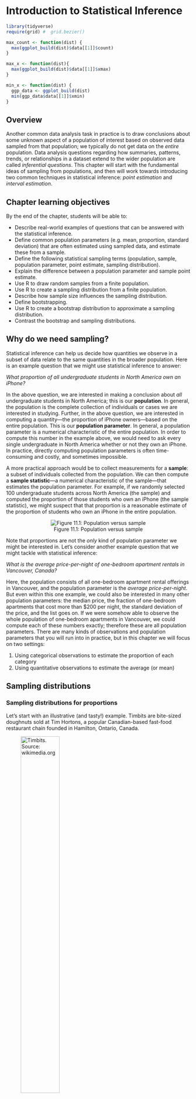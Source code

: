# Introduction to Statistical Inference {#inference}

```r
library(tidyverse) 
require(grid) #  grid.bezier()

max_count <- function(dist) {
  max(ggplot_build(dist)$data[[1]]$count)
}

max_x <- function(dist){ 
  max(ggplot_build(dist)$data[[1]]$xmax)
}

min_x <- function(dist) {
  ggp_data <- ggplot_build(dist)
  min(ggp_data$data[[1]]$xmin)
}
```


## Overview
Another common data analysis task in practice is to draw conclusions about some unknown
aspect of a population of interest based on observed data sampled from that
population; we typically do not get data on the *entire* population.
Data analysis questions regarding how summaries, 
patterns, trends, or relationships in a dataset 
extend to the wider population are called *inferential questions*. This chapter will start
with the fundamental ideas of sampling from populations, and then will work towards
introducing two common techniques in statistical inference: *point estimation* and
*interval estimation*. 

## Chapter learning objectives 
By the end of the chapter, students will be able to:

* Describe real-world examples of questions that can be answered with the statistical inference.
* Define common population parameters (e.g. mean, proportion, standard deviation) that are often estimated using sampled data, and estimate these from a sample.
* Define the following statistical sampling terms (population, sample, population parameter, point estimate, sampling distribution).
* Explain the difference between a population parameter and sample point estimate.
* Use R to draw random samples from a finite population.
* Use R to create a sampling distribution from a finite population.
* Describe how sample size influences the sampling distribution.
* Define bootstrapping.
* Use R to create a bootstrap distribution to approximate a sampling distribution.
* Contrast the bootstrap and sampling distributions.

## Why do we need sampling? 
Statistical inference can help us decide how quantities we observe in
a subset of data relate to the same quantities in the broader
population. Here is an example question that we might use statistical inference to answer:

*What proportion of all undergraduate students in North America own an iPhone?*

In the above question, we are interested in making a conclusion about *all*
undergraduate students in North America; this is our **population**.
In general, the population is the complete collection of individuals or cases we are interested in studying. 
Further, in the above question, we are interested in computing a quantity&mdash;the proportion
of iPhone owners&mdash;based on the entire population. This is our **population parameter**.
In general, a population parameter is a numerical characteristic
of the entire population. In order to compute this number in the example above, we would need to ask 
every single undergraduate in North America whether or not they own an iPhone. In practice,
directly computing population parameters is often time-consuming and costly, and sometimes impossible. 

A more practical approach would be to collect measurements for a **sample**: a subset of
individuals collected from the population. We can then compute a **sample statistic**&mdash;a numerical
characteristic of the sample&mdash;that estimates the population parameter. For example, if we 
randomly selected 100 undergraduate students across North America (the sample) and computed the proportion of those
students who own an iPhone (the sample statistic), we might suspect that that proportion is a reasonable
estimate of the proportion of students who own an iPhone in the entire population. 

<center>
![Figure 11.1: Population versus sample](img/population_vs_sample.svg){}
</center>

Note that proportions are not the *only* kind of population parameter we might be interested in.
Let's consider another example question that we might tackle with statistical inference:

*What is the average price-per-night of one-bedroom apartment rentals in Vancouver, Canada?*

Here, the population consists of all one-bedroom apartment rental offerings in Vancouver, and the population
parameter is the *average price-per-night*. But even within this one example, we could also be interested
in many other population parameters: the median price, the fraction of 
one-bedroom apartments that cost more than \$200 per night,
the standard deviation of the price, and the list goes on.
If we were somehow able to observe the whole population of one-bedroom apartments in Vancouver, 
we could compute each of these numbers exactly; therefore these are all population parameters. 
There are many kinds of observations and population parameters that you will run into in practice,
but in this chapter we will focus on two settings:

1. Using categorical observations to estimate the proportion of each category
2. Using quantitative observations to estimate the average (or mean)

## Sampling distributions

### Sampling distributions for proportions

Let's start with an illustrative (and tasty!) example. Timbits are 
bite-sized doughnuts sold at Tim Hortons, a popular Canadian-based fast-food restaurant
chain founded in Hamilton, Ontario, Canada. 

![Timbits. Source: wikimedia.org](https://upload.wikimedia.org/wikipedia/commons/thumb/7/75/Timbits2.jpg/1600px-Timbits2.jpg){width=50%} 


Suppose we wanted to estimate the true proportion of chocolate doughnuts at Tim
Hortons restaurants. Now, of course, we (the authors!) do not have access to the true population.
So for this chapter, we created a fictitious box of 10,000 Timbits with two flavours&mdash;old-fashioned 
and chocolate&mdash;as our population, and use this to illustrate
inferential concepts. Below we have a `tibble()` called `virtual_box` with a Timbit ID and flavour as our columns. We have also loaded our necessary packages: `tidyverse` and the `infer` package, which we will need to perform sampling later in the chapter.  

```r
library(gridExtra)
set.seed(1234)
virtual_box <- tibble(timbit_id = seq(1, 10000, by = 1),
                     flavour = factor(rbinom(10000, 1, 0.63),
                     labels = c("old fashioned", "chocolate")))

```

```r
library(tidyverse) 
library(infer)
head(virtual_box)
```

From our simulated box, we can see that the proportion of chocolate Timbits is
0.63. This value, 0.63, is the *population parameter*. Note that this parameter value is usually unknown in real data analysis problems.

```r
virtual_box %>% 
    group_by(flavour) %>% 
    summarize(n = n(),
             proportion = n() / 10000)
```

Suppose we buy a box of 40 randomly-selected Timbits and count the number of chocolate Timbits,
i.e., take a random sample of size 40 from our Timbits population. The function
`rep_sample_n` from the `infer` package will allow us to sample. The arguments
of `rep_sample_n` are (1) the data frame to sample from, and (2) the size of the sample
to take.

```r
samples_1 <- rep_sample_n(tbl = virtual_box, size = 40)
choc_sample_1 <- summarize(samples_1, n = sum(flavour == "chocolate"),
                                        prop = sum(flavour == "chocolate") / 40)
choc_sample_1
```
Here we see that the proportion of chocolate Timbits in this random sample is
`r round(choc_sample_1$prop,2)`. This value is our estimate - our best guess of our population parameter using this sample. Given that it is a single
value that is used to estimate a population parameter, we refer to it as a **point estimate**.

Now imagine we took another random sample of 40 Timbits from the population. Do you
think you would get the same proportion? Let's try sampling from the population
again and see what happens. 

```r
set.seed(2)
samples_2 <- rep_sample_n(virtual_box, size = 40)
choc_sample_2 <- summarize(samples_2, n = sum(flavour == "chocolate"),
                                        prop = sum(flavour == "chocolate") / 40)
choc_sample_2
```

Notice that we get a different value for our statistic this time. The
proportion of chocolate Timbits in this sample is `r round(choc_sample_2$prop, 2)`. 
If we were to do this again, another random sample could also give a
different result. Statistics vary from sample to sample 
due to **sampling variability**. 

But just how much should we expect the statistics of our random
samples to vary? In order to understand this, we will simulate more samples
of size 40 from our population of Timbits, and calculate the 
proportion of chocolate Timbits in each sample. We can then
construct the distribution of sample proportions we calculate. The distribution
of the statistic for all possible samples of size $n$ from a population is
called a **sampling distribution**. The sampling distribution will help us see
how much we would expect our sample proportions from this population to vary
for samples of size 40. Below we again use the `rep_sample_n` to take samples
of size 40 from our population of Timbits, but we set the `reps` argument
to specify the number of samples to take.

```r
samples <- rep_sample_n(virtual_box, size = 40, reps = 1000)
head(samples)
tail(samples)
```

Notice the column `replicate` is indicating the replicate with which each
Timbit belongs. Since we took 1000 samples of size 40, there are 1000 replicates.

```r
sample_estimates <- samples %>% 
    group_by(replicate) %>% 
    summarise(sample_proportion = sum(flavour == "chocolate") / 40)
head(sample_estimates)
tail(sample_estimates)
```

```r
sampling_distribution <-  ggplot(sample_estimates, aes(x = sample_proportion)) +
    geom_histogram(fill="#0072B2", color="#e9ecef", binwidth = 0.05) +
    xlab("Sample proportions") 
sampling_distribution
```

The sampling distribution appears to be bell-shaped with one peak. It is
centered around `r round(mean(sample_estimates$sample_proportion),1)` and the
sample proportions range from about `r round(min(sample_estimates$sample_proportion), 1)` to 
about `r round(max(sample_estimates$sample_proportion), 1)`. In fact, we can calculate
the mean and standard deviation of the sample proportions. 

```r
sample_estimates %>% 
  summarise(mean = mean(sample_proportion), sd = sd(sample_proportion))
```

We notice that the sample proportions are centred around the population
proportion value. The standard deviation of the sample proportions 
is `r round(sd(sample_estimates$sample_proportion), 3)`.

<!--- > **Note:** If random samples of size $n$ are taken from a population, $\hat{p}$ will be approximately Normal with mean $p$ and standard deviation $\sqrt{\frac{p(1-p)}{n}}$ as long as the sample size $n$ is large enough such that $np$ and $n(1 - p)$ are at least 10, where $p$ is the population proportion, $\hat{p}$ is the sample proportion and $n$ is the sample size. 
--->

### Sampling distributions for means 

In the previous section, our variable of interest&mdash;Timbit flavour&mdash;was
*categorical*, and the population parameter of interest was the proportion of chocolate
Timbits. What if we wanted to infer something about a population of *quantitative* variables instead?
As mentioned in the introduction to this chapter, there are many choices of population parameter
for each type of observed variable. In this section, we will study the case where we are interested
in the population mean of a quantitative variable.

In particular, we will look at an example using data from Airbnb, an online
marketplace for arranging or offering places to stay. The dataset contains
Airbnb listings for Vancouver, Canada, in September 2020 
from [Inside Airbnb](http://insideairbnb.com/). 
Let's imagine (for learning purposes) that our dataset represents the population of all Airbnb rental listings in Vancouver,
and we are interested in the population mean price per night.
Our data contains an ID number, neighbourhood,
type of room, the number of people that the rental accommodates, number of
bathrooms, bedrooms, beds, and the price per night.

```r
airbnb <- read_csv("data/listings.csv") %>% 
  select(id, neighbourhood = neighbourhood_cleansed, room_type, accommodates, bathrooms = bathrooms_text, bedrooms, beds,  price) %>% 
  mutate(price = as.numeric(str_remove(price, "[$]"))) %>% 
  na.omit()
airbnb <- airbnb %>% 
  mutate(id = 1:nrow(airbnb))
head(airbnb)
```

We can visualize the population distribution of the price per night with a histogram. 
```r
population_distribution <-  ggplot(airbnb, aes(x = price)) +
    geom_histogram(fill="#0072B2", color="#e9ecef") +
    xlab("Price per night ($)") 
population_distribution
population_parameters <- airbnb %>% 
    summarize(pop_mean = mean(price),
             pop_sd = sd(price))
population_parameters
```

We see that the distribution has one peak and is skewed&mdash;most of the listings
are less than \$250 per night, but a small proportion of listings cost more
than that, creating a long tail on the histogram's right side. 
The population mean is \$`r round(population_parameters$pop_mean,2)` and the
population standard deviation is \$`r round(population_parameters$pop_sd, 2)`.

Suppose we take a sample of 20 observations from our population. Below we 
create a histogram to visualize the
distribution of observations in the sample,
and calculate the mean and standard deviation of our sample. These two numbers
are **point estimates** for the mean and standard deviation of the full population.

```r
sample_1 <- airbnb %>% 
    rep_sample_n(20)
head(sample_1)
sample_distribution <- ggplot(sample_1, aes(price)) + 
    geom_histogram(fill="#0072B2", color="#e9ecef") +
    xlab("Price per night ($)") 
sample_distribution
estimates <- sample_1 %>% 
    summarize(sample_mean = mean(price),
             sample_sd = sd(price))
estimates
```
Recall that the population mean 
was \$`r round(population_parameters$pop_mean,2)` and the population standard deviation
was \$`r round(population_parameters$pop_sd,2)`. We see that our point
estimates for the mean and standard deviation 
are \$`r round(estimates$sample_mean, 2)` and  \$`r round(estimates$sample_sd,2)`,
respectively. So our estimates were actually quite close to the population parameters: the mean was 
about `r round(100*abs(estimates$sample_mean - population_parameters$pop_mean)/population_parameters$pop_mean, 1)`% off,
while the standard deviation was 
about `r round(100*abs(estimates$sample_sd - population_parameters$pop_sd)/population_parameters$pop_sd, 1)`% off.
Note that in practice, we usually cannot compute the accuracy of the estimate, since we do not have access to the population
parameter; if we did, we wouldn't need to estimate it!

Also recall from the previous section that the point estimate can vary; if 
we took another random sample from the population, then the value of our statistic may change.
So then did we just get lucky with our point estimate above?
How much does our estimate vary across different samples of size 20 in this example? Again, since we have access to the population,
we can take many samples and plot the **sampling distribution** of the point estimates to get a sense
for this variation. In this case, we'll use 1500 samples of size 20.

```r
samples <- rep_sample_n(airbnb, size = 20, reps = 1500)
head(samples)

sample_estimates <- samples %>% 
    group_by(replicate) %>% 
    summarise(sample_mean = mean(price))
head(sample_estimates)

sampling_distribution_20 <-  ggplot(sample_estimates, aes(x = sample_mean)) +
    geom_histogram(fill="#0072B2", color="#e9ecef") + 
    xlab("Sample mean price per night ($)") 
sampling_distribution_20
```

Here we see that the sampling distribution of the mean has one peak and is
bell-shaped. Most of the estimates are between 
about  \$`r round(quantile(sample_estimates$sample_mean)[2], -1)` and 
\$`r round(quantile(sample_estimates$sample_mean)[4], -1)`; but there are
a good fraction of cases outside this range (i.e., where the point estimate
was not close to the population parameter). So it does indeed look like we were quite lucky
when we estimated the population mean 
with only `r round(100*abs(estimates$sample_mean - population_parameters$pop_mean)/population_parameters$pop_mean, 1)`% error.
Let's visualize the population
distribution, distribution of the sample, and the sampling distribution on one 
plot to compare them.
<!---
```r
sample_estimates %>% 
  summarise(mean_of_sample_means = mean(sample_mean))
```
Notice that the mean of the sample means is \$`r round(mean(sample_estimates$sample_mean),2)`. Recall that the population mean
was \$`r round(mean(airbnb$price),2)`. 
-->

```r
grid.arrange(population_distribution + ggtitle("Population distribution"), 
             sample_distribution + ggtitle("Sample"), 
             sampling_distribution_20 + ggtitle("Sampling distribution of the sample mean"), nrow = 3)
```

Given that there is quite a bit of variation in the sampling distribution of the sample mean&mdash;i.e., 
the point estimate that we obtain is not very reliable&mdash;is there any way to improve the estimate?
One way to improve a point estimate is to take a *larger* sample. To illustrate what effect this has,
we will take 1500 samples of size 20, 50, 100, and 500, and plot the sampling distribution of the sample mean
below. 

```r
## Sampling n = 50, 100, 500 
sample_estimates_50 <- rep_sample_n(airbnb, size = 50, reps = 1500) %>% 
    group_by(replicate) %>% 
    summarise(sample_mean = mean(price))

sample_estimates_100 <- rep_sample_n(airbnb, size = 100, reps = 1500) %>% 
    group_by(replicate) %>% 
    summarise(sample_mean = mean(price))

sample_estimates_500 <- rep_sample_n(airbnb, size = 500, reps = 1500) %>% 
    group_by(replicate) %>% 
    summarise(sample_mean = mean(price))

## Sampling distribution n = 50 
sampling_distribution_50 <-  ggplot(sample_estimates_50, aes(x = sample_mean)) +
    geom_histogram(fill="#0072B2", color="#e9ecef") +
    xlab("Sample mean price per night($)") +
    ggtitle("n = 50") + xlim(min_x(sampling_distribution_20), max_x(sampling_distribution_20))

## Sampling distribution n = 100 
sampling_distribution_100 <-  ggplot(sample_estimates_100, aes(x = sample_mean)) +
    geom_histogram(fill="#0072B2", color="#e9ecef") +
    xlab("Sample mean price per night ($)") +
    ggtitle("n = 100") + xlim(min_x(sampling_distribution_20), max_x(sampling_distribution_20))

## Sampling distribution n = 500 
sampling_distribution_500 <-  ggplot(sample_estimates_500, aes(x = sample_mean)) +
    geom_histogram(fill="#0072B2", color="#e9ecef") +
    xlab("Sample mean price per night ($)") +
    ggtitle("n = 500") + xlim(min_x(sampling_distribution_20), max_x(sampling_distribution_20))

```

```r
annotated_sampling_dist_20 <- sampling_distribution_20 + 
    geom_vline(xintercept = mean(sample_estimates$sample_mean), col = "red") +
    xlim(min_x(sampling_distribution_20), max_x(sampling_distribution_20)) + 
    ggtitle("n = 20") + 
    annotate("text", x = max_x(sampling_distribution_20), y= max_count(sampling_distribution_20), hjust = 1, vjust = 1,
             label = paste("mean = ", round(mean(sample_estimates$sample_mean), 1)))+
    annotate("text", x =  max_x(sampling_distribution_20), y = max_count(sampling_distribution_20), hjust = 1, vjust = 3,
               label = paste("sd = ", round(sd(sample_estimates$sample_mean), 1)))

annotated_sampling_dist_50 <- sampling_distribution_50 + 
    geom_vline(xintercept = mean(sample_estimates_50$sample_mean), col = "red") +
    ## x limits set the same as n = 20 graph, y is this graph 
    annotate("text", x = max_x(sampling_distribution_20), y= max_count(sampling_distribution_50), hjust = 1, vjust = 1,
             label = paste("mean = ", round(mean(sample_estimates_50$sample_mean), 1))) +
    annotate("text", x =  max_x(sampling_distribution_20), y = max_count(sampling_distribution_50), hjust = 1, vjust = 3,
                 label = paste("sd = ", round(sd(sample_estimates_50$sample_mean), 1)))

annotated_sampling_dist_100 <- sampling_distribution_100 + 
    geom_vline(xintercept = mean(sample_estimates_100$sample_mean), col = "red") +
    annotate("text", x =  max_x(sampling_distribution_20), y = max_count(sampling_distribution_100), hjust = 1, vjust = 1,
             label = paste("mean = ", round(mean(sample_estimates_100$sample_mean), 1)))+
    annotate("text", x =  max_x(sampling_distribution_20), y = max_count(sampling_distribution_100), hjust = 1, vjust = 3,
               label = paste("sd = ", round(sd(sample_estimates_100$sample_mean), 1)))

annotated_sampling_dist_500 <- sampling_distribution_500 + 
    geom_vline(xintercept = mean(sample_estimates_500$sample_mean), col = "red") +
    annotate("text", x =  max_x(sampling_distribution_20), y = max_count(sampling_distribution_500), hjust = 1, vjust = 1,
             label = paste("mean = ", round(mean(sample_estimates_500$sample_mean), 1)))+
    annotate("text", x =  max_x(sampling_distribution_20), y = max_count(sampling_distribution_500), hjust = 1, vjust = 3,
               label = paste("sd = ", round(sd(sample_estimates_500$sample_mean), 1)))

grid.arrange(annotated_sampling_dist_20, 
             annotated_sampling_dist_50, 
             annotated_sampling_dist_100,  
             annotated_sampling_dist_500,  
             nrow = 2, ncol = 2) 
```

Based on the visualization, two points about the sample mean become clear.
First, the
mean of the sample mean (across samples) is equal to the population mean.
Second, increasing the size of the sample
decreases the standard deviation (i.e., the variability) in the sample mean
point estimate of the population mean. Therefore, a larger sample size results
in a more reliable point estimate of the population parameter.

<!--- > **Note:** If random samples of size $n$ are taken from a population, the sample mean $\bar{x}$ will be approximately Normal with mean $\mu$ and standard deviation $\frac{\sigma}{\sqrt{n}}$ as long as the sample size $n$ is large enough. $\mu$ is the population mean, $\sigma$ is the population standard deviation, $\bar{x}$ is the sample mean, and $n$ is the sample size. 
> If samples are selected from a finite population as we are doing in this chapter, we should apply a finite population correction. We multiply $\frac{\sigma}{\sqrt{n}}$ by $\sqrt{\frac{N - n}{N - 1}}$ where $N$ is the population size and $n$ is the sample size. If our sample size, $n$, is small relative to the population size, this finite correction factor is less important. 
---> 

### Summary
1. A *statistic* is a value computed using a sample from a population; a *point estimate* is a statistic that is a single value (e.g. a mean or proportion)
2. The *sampling distribution* of a statistic is the distribution of the statistic for all possible samples of a fixed size from the same population.
3. The sample means and proportions calculated from samples are centered around the population mean and proportion, respectively.
4. The spread of the sampling distribution is related to the sample size. As the sample size increases, the spread of the sampling distribution decreases. 
5. The shape of the sampling distribution is usually bell-shaped with one peak and centred at the population mean or proportion.

## Bootstrapping 
### Overview 

We saw in the previous section that we could compute a **point estimate** of a population
parameter using a sample of observations from the population. And since we had access to the
population, we could evaluate how accurate the estimate was, and even get a sense for how much
the estimate would vary for different samples from the population. 
But in real data analysis settings, we usually have *just one sample* from our population,
and do not have access to the population itself. So how do we get a sense for how
variable our point estimate is when we only have one sample to work with?
In this section, we will discuss **interval estimation** and construct **confidence intervals** using just a single sample from a population.

Here is the key idea. First, if you take a big enough sample, it *looks like* the population. Notice the histograms' shapes for samples of different sizes taken from the population in the picture below. We see that for a large enough sample, the sample's distribution looks like that of the population.


```r

sample_10 <- airbnb %>% 
    rep_sample_n(10)
sample_distribution_10 <- ggplot(sample_10, aes(price)) + 
    geom_histogram(fill="#0072B2", color="#e9ecef") +
    xlab("Price per night ($)") + ggtitle("n = 10")

sample_20 <- airbnb %>% 
    rep_sample_n(20)
sample_distribution_20 <- ggplot(sample_20, aes(price)) + 
    geom_histogram(fill="#0072B2", color="#e9ecef") +
    xlab("Price per night ($)") + ggtitle("n = 20")
sample_50 <- airbnb %>% 
    rep_sample_n(50)
sample_distribution_50 <- ggplot(sample_50, aes(price)) + 
    geom_histogram(fill="#0072B2", color="#e9ecef") +
    xlab("Price per night ($)") + ggtitle("n = 50")
sample_100 <- airbnb %>% 
    rep_sample_n(100)
sample_distribution_100 <- ggplot(sample_100, aes(price)) + 
    geom_histogram(fill="#0072B2", color="#e9ecef") +
    xlab("Price per night ($)") + ggtitle("n = 100")

sample_200 <- airbnb %>% 
    rep_sample_n(200)
sample_distribution_200 <- ggplot(sample_200, aes(price)) + 
    geom_histogram(fill="#0072B2", color="#e9ecef") +
    xlab("Price per night ($)") + ggtitle("n = 200")

grid.arrange(sample_distribution_10, 
             sample_distribution_20,
             sample_distribution_50, 
             sample_distribution_100,
             sample_distribution_200,
             population_distribution + ggtitle("Population distribution"),
             ncol = 2)
             #widths = c(2, 3),
            # layout_matrix =  rbind(c(1, 2),
                                 #   c(1, 3),
                                  #  c(1, 4),
                                  #  c(1, 5)))
```

In the previous section, we took many samples of the same size *from our population* to get
a sense for the variability of a sample statistic. But if our sample is big enough that it looks like our population,
we can pretend that our sample *is* the population, and take more samples (with replacement) of the same size
from it instead! This very clever technique is called **the bootstrap**.
Note that by taking many samples from our single, observed sample, we do not obtain the true sampling distribution,
but rather an approximation that we call **the bootstrap distribution**. 

> Note that we need to sample *with* replacement when using the bootstrap. Otherwise, if we had a sample of size $n$,
> and obtained a sample from it of size $n$ *without* replacement, it would just return our original sample.

This section will explore how to create a bootstrap distribution from a single sample using R.
For a sample of size $n$, the process we will go through is as follows: 

1. Randomly select an observation from the original sample, which was drawn from the population
2. Record the observation's value 
3. Replace that observation
4. Repeat steps 1 - 3 (sampling *with* replacement) until you have $n$ observations, which form a bootstrap sample
5. Calculate the bootstrap point estimate (e.g., mean, median, proportion, slope, etc.) of the $n$ observations in your bootstrap sample
6. Repeat steps (1) - (5) many times to create a distribution of point estimates (the bootstrap distribution)
7. Calculate the plausible range of values around our observed point estimate

### Bootstrapping in R 
Let's continue working with our Airbnb data. Once again,  let's say we are interested
in estimating the population mean price per night of all Airbnb listings in
Vancouver, Canada. We will draw a single sample of size 40 from the
population and visualize the distribution of the sample:

```r
one_sample <- airbnb %>% 
    rep_sample_n(40) %>% 
    ungroup() %>% # ungroup the data frame 
    select(price) # drop the replicate column 
head(one_sample)
one_sample_dist <- ggplot(one_sample, aes(price)) + 
    geom_histogram(fill="#0072B2", color="#e9ecef") +
    xlab("Price per night ($)") 
one_sample_dist
```

```r
one_sample_estimates <- one_sample %>% 
    summarise(sample_mean = mean(price))
one_sample_estimates
```

The sample distribution is skewed with a few observations out to the right. The
mean of the sample is \$`r round(one_sample_estimates$sample_mean,2)`.
Remember, in practice, we usually only have one sample from the population. So
this sample and estimate are the only data we can work with.

We now perform steps 1 - 5 listed above to generate a single bootstrap sample in R using the
sample we just took, and calculate the bootstrap estimate for that sample. We
will use the `rep_sample_n` function as we did when we were creating our
sampling distribution. Since we want to sample with replacement, we change the
argument for `replace` from its default value of `FALSE` to `TRUE`.

```r
boot1 <- one_sample %>%
    rep_sample_n(size = 40, replace = TRUE, reps = 1)
head(boot1)
boot1_dist <- ggplot(boot1, aes(price)) + 
    geom_histogram(fill="#0072B2", color="#e9ecef") +
    xlab("Price per night ($)") 

boot1_dist

summarise(boot1, mean = mean(price))
```

Notice that our bootstrap distribution has a similar shape to the original
sample distribution. Though the shapes of the distributions are similar, they
are not identical. You'll also notice that the original sample mean and the
bootstrap sample mean differ. How might that happen? Remember that we are
sampling with replacement from the original sample, so we don't end up with the
same sample values again. We are trying to mimic drawing another sample from
the population without actually having to do that.

Let's now take 1500 bootstrap samples from the original sample we drew from the
population (`one_sample`)  using `rep_sample_n` and calculate the means for
each of those replicates. Recall that this assumes that `one_sample` *looks like*
our original population; but since we do not have access to the population itself,
this is often the best we can do.

```r
boot1500 <- one_sample %>%
    rep_sample_n(size = 40, replace = TRUE, reps = 1500)
head(boot1500)
tail(boot1500)
boot1500_means <- boot1500 %>% 
  group_by(replicate) %>% 
  summarize(mean = mean(price))
head(boot1500_means)
tail(boot1500_means)
```

We now calculate point estimates for each bootstrap sample and generate a bootstrap
distribution of our point estimates. The bootstrap distribution suggests how we
might expect our point estimate to behave if we took another sample.

```r
boot_est_dist <-  ggplot(boot1500_means, aes(x = mean)) +
    geom_histogram(fill="#0072B2", color="#e9ecef") +
    xlab("Sample mean price per night ($)") 
```

Let's compare our bootstrap distribution with the true sampling distribution (taking many samples from the population). 

```r

samples <- rep_sample_n(airbnb, size = 40, reps = 1500)

sample_estimates <- samples %>% 
    group_by(replicate) %>% 
    summarise(sample_mean = mean(price))

sampling_dist <-  ggplot(sample_estimates, aes(x = sample_mean)) +
    geom_histogram(fill="#0072B2", color="#e9ecef") +
    xlab("Sample mean price per night ($)")

sampling_dist <- sampling_dist +
  annotate("text", x = max_x(sampling_dist), max_count(sampling_dist), hjust = 1, vjust =1,
           label = paste("mean = ", round(mean(sample_estimates$sample_mean), 1))) + 
  annotate("text", x = max_x(sampling_dist), max_count(sampling_dist), hjust = 1, vjust =3,
           label = paste("sd = ", round(sd(sample_estimates$sample_mean), 1))) + 
  geom_vline(xintercept = mean(sample_estimates$sample_mean), col = "red")

annotated_boot_est_dist <- boot_est_dist + 
  annotate("text", x = max_x(boot_est_dist), max_count(boot_est_dist), hjust = 1, vjust =1,
           label = paste("mean = ", round(mean(boot1500_means$mean), 1))) + 
    annotate("text", x = max_x(boot_est_dist), max_count(boot_est_dist), hjust = 1, vjust =3,
           label = paste("sd = ", round(sd(boot1500_means$mean), 1))) + 
  geom_vline(xintercept = mean(boot1500_means$mean), col = "red")

grid.arrange(sampling_dist + xlim(min_x(sampling_dist), max_x(sampling_dist)) + ggtitle("Sampling distribution"), 
             annotated_boot_est_dist + xlim(min_x(sampling_dist), max_x(boot_est_dist)) + ggtitle("Bootstrap distribution"),
             ncol = 2)
```
There are two important points that we can take away from these plots.
First, we see how the sampling distribution is centred at \$`r round(mean(airbnb$price),2)`, the 
population mean value, as we learned in
the previous section. However, the bootstrap distribution is centred at \$`r round(mean(boot1500_means$mean), 2)`, which 
is the original sample's mean price per night. This is because we are resampling from the original sample over and
over again, so we see that the bootstrap distribution is centred at the
original sample's mean value. The second important point is that the shape and spread of the true sampling distribution
and the bootstrap distribution is similar; the bootstrap distribution lets us get a sense for the variability of the 
point estimate.

```r
pop_dist <- population_distribution + ggtitle("Population") + xlab("Price") +
  theme(axis.ticks.x = element_blank(),
        axis.text.x = element_blank(), 
        axis.title.y =element_blank(), 
        axis.ticks.y = element_blank(),
        axis.text.y = element_blank())

sam_dist <- one_sample_dist + ggtitle("Sample")+ xlab("Price") +
  theme(axis.ticks.x = element_blank(),
        axis.text.x = element_blank(), 
        axis.title.y =element_blank(), 
        axis.ticks.y = element_blank(),
        axis.text.y = element_blank())
set.seed(2)
boot2 <- one_sample %>%
    rep_sample_n(size = 40, replace = TRUE, reps = 1)

set.seed(3)
boot3 <- one_sample %>%
    rep_sample_n(size = 40, replace = TRUE, reps = 1)

boot1_dist <- boot1_dist + ggtitle("Samples with Replacement") + 
  theme(axis.title.x = element_blank(), 
        axis.ticks.x = element_blank(),
        axis.text.x = element_blank(), 
        axis.title.y =element_blank(), 
        axis.ticks.y = element_blank(),
        axis.text.y = element_blank())
        
boot2_dist <- ggplot(boot2, aes(price)) + 
    geom_histogram(fill="#0072B2", color="#e9ecef") + 
  theme(axis.title.x = element_blank(),
        axis.ticks.x = element_blank(),
        axis.text.x = element_blank(), 
        axis.title.y =element_blank(), 
        axis.ticks.y = element_blank(),
        axis.text.y = element_blank())

boot3_dist <- ggplot(boot3, aes(price)) + 
    geom_histogram(fill="#0072B2", color="#e9ecef") + xlab("Price") +
  theme(axis.ticks.x = element_blank(),
        axis.text.x = element_blank(), 
        axis.title.y =element_blank(), 
        axis.ticks.y = element_blank(),
        axis.text.y = element_blank()) 

bootstrap_dist <- boot_est_dist+ ggtitle("Bootstrap \nDistribution") + xlab("Sample means") + 
    theme(axis.ticks.x = element_blank(),
        axis.text.x = element_blank(), 
        axis.title.y =element_blank(), 
        axis.ticks.y = element_blank(),
        axis.text.y = element_blank()) 

mygb = function(x,y) {
  grid.bezier(x=x, y=y, gp=gpar(fill="black"), 
              arrow=arrow(type="closed", length=unit(2,"mm")))}

grid.arrange(pop_dist, 
             sam_dist, 
             boot1_dist, 
             boot2_dist, 
             boot3_dist,
             bootstrap_dist,
  widths = c(1, 1, 1, 1, 1),
  layout_matrix = rbind(c(1, NA, 3, NA, 6),
                        c(1, 2, 4, NA, 6),
                        c(NA, NA, 5, NA, NA)
)) 
grid.text(paste("mean =", round(mean(boot1$price)), sep = " "), x = unit(0.7, "npc"), 
          y = unit(.8, "npc"),gp = gpar(fontsize=12))
grid.text(paste("mean =", round(mean(boot2$price)), sep = " "), x = unit(0.7, "npc"), 
          y = unit(.5, "npc"),gp = gpar(fontsize=12))
grid.text(paste("mean =", round(mean(boot3$price)), sep = " "), x = unit(0.7, "npc"), 
          y = unit(.2, "npc"),gp = gpar(fontsize=12))
# arrows: pop to sample 
mygb(x=c(0.15,0.3,0.3,0.3), y=c(0.8,0.8,0.65,0.65))

# arrows: sample to resamples
mygb(x=c(0.35,0.35,0.42,0.42), y=c(0.55,0.55,0.8,0.8))
mygb(x=c(0.35,0.35,0.42,0.42), y=c(0.5,0.5,0.5,0.5))
mygb(x=c(0.35,0.35,0.42,0.42), y=c(0.45,0.45,0.2,0.2))

# arrows: resamples to statistics
mygb(x=c(0.57,0.57,0.62,0.62), y=c(0.8,0.8,0.8,0.8))
mygb(x=c(0.57,0.57,0.62,0.62), y=c(0.5,0.5,0.5,0.5))
mygb(x=c(0.57,0.57,0.62,0.62), y=c(0.2,0.2,0.2,0.2))

# arrows: statistics to boot
mygb(x=c(0.77,0.77,0.83,0.83), y=c(0.8,0.8,0.7,0.7))
mygb(x=c(0.77,0.77,0.83,0.83), y=c(0.5,0.5,0.6,0.6))
mygb(x=c(0.77,0.77,0.83,0.83), y=c(0.2,0.2,0.4,0.4))

# dots 
grid.text(".", x = unit(0.45, "npc"), 
          y = unit(0.04, "npc"),gp = gpar(fontsize=15))
grid.text(".", x = unit(0.45, "npc"), 
          y = unit(0.06, "npc"),gp = gpar(fontsize=15))
grid.text(".", x = unit(0.45, "npc"), 
          y = unit(0.025, "npc"),gp = gpar(fontsize=15))

grid.text(".", x = unit(0.7, "npc"), 
          y = unit(0.14, "npc"),gp = gpar(fontsize=15))
grid.text(".", x = unit(0.7, "npc"), 
          y = unit(0.16, "npc"),gp = gpar(fontsize=15))
grid.text(".", x = unit(0.7, "npc"), 
          y = unit(0.18, "npc"),gp = gpar(fontsize=15))

```

### Using the bootstrap to calculate a plausible range  

Now that we have constructed our bootstrap distribution let's use it to create
an approximate bootstrap confidence interval, a range of plausible values for the population mean. We will construct a 95\% percentile bootstrap confidence interval and find the range of values that cover the middle 95\% of the bootstrap distribution. Note that there's nothing particularly special about 95\%, we could have used other confidence levels, such as 90\% or 99\%. The confidence level you choose will depend on your application, which is beyond the scope of this textbook.

To calculate our 95\% percentile bootstrap confidence interval, we will do the following:

1. Arrange the observations in the bootstrap distribution in ascending order 
2. Find the value such that 2.5\% of observations fall below it (the 2.5\% percentile). Use that value as the lower bound of the interval 
3. Find the value such that 97.5\% of observations fall below it (the 97.5\% percentile). Use that value as the upper bound of the interval

To do this in R, we can use the `quantile()` function:

```r
bounds <- boot1500_means %>% 
    select(mean) %>% 
    pull() %>% 
    quantile(c(0.025, 0.975))
bounds
```

Our interval, \$`r round(bounds[1],2) ` to \$`r round(bounds[2],2)`, captures the middle 95\% of the sample mean prices in the bootstrap distribution. We can visualize the interval on our distribution in the picture below. 

```r
boot_est_dist + 
  geom_vline(xintercept = bounds, col = "#E69F00", size = 2, linetype = 2) + 
  annotate("text", x = bounds[1], max_count(boot_est_dist), hjust = 0.5, vjust =2,
           label = paste("2.5th percentile =", round(bounds[1], 2))) + 
    annotate("text", x = bounds[2], max_count(boot_est_dist), hjust = 0.5, vjust =2,
           label = paste("97.5th percentile =", round(bounds[2], 2)))
```

Here we notice that our interval does indeed contain the true
population mean value, \$`r round(mean(airbnb$price),2)`\! However, in
practice, we would not know whether our interval captured the true population
parameter or not because we usually only have a single sample, not the entire
population.

## Additional readings

For more about statistical inference and bootstrapping, refer to pages 187-190  
of [Introduction to Statistical Learning with Applications in R](http://www-bcf.usc.edu/~gareth/ISL/ISLR%20Seventh%20Printing.pdf) by 
Gareth James, Daniela Witten, Trevor Hastie and Robert Tibshirani, and Chapters 7 - 8 of [Modern Dive](https://moderndive.com/) Statistical 
Inference via Data Science by Chester Ismay and Albert Y. Kim.
